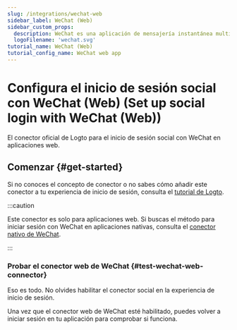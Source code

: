 ```yaml
---
slug: /integrations/wechat-web
sidebar_label: WeChat (Web)
sidebar_custom_props:
  description: WeChat es una aplicación de mensajería instantánea multiplataforma. (WeChat is a cross-platform instant messaging app.)
  logoFilename: 'wechat.svg'
tutorial_name: WeChat (Web)
tutorial_config_name: WeChat web app
---
```




# Configura el inicio de sesión social con WeChat (Web) (Set up social login with WeChat (Web))

El conector oficial de Logto para el inicio de sesión social con WeChat en aplicaciones web.

<GuideTip />

## Comenzar \{#get-started}

Si no conoces el concepto de conector o no sabes cómo añadir este conector a tu experiencia de inicio de sesión, consulta el [tutorial de Logto](/connectors/social-connectors).

:::caution

Este conector es solo para aplicaciones web. Si buscas el método para iniciar sesión con WeChat en aplicaciones nativas, consulta el [conector nativo de WeChat](/integrations/wechat-native).

:::

<Integration />

### Probar el conector web de WeChat \{#test-wechat-web-connector}

Eso es todo. No olvides <MainSiteUrl href="/connectors/social-connectors#enable-social-sign-in">habilitar el conector social en la experiencia de inicio de sesión</MainSiteUrl>.

Una vez que el conector web de WeChat esté habilitado, puedes volver a iniciar sesión en tu aplicación para comprobar si funciona.
